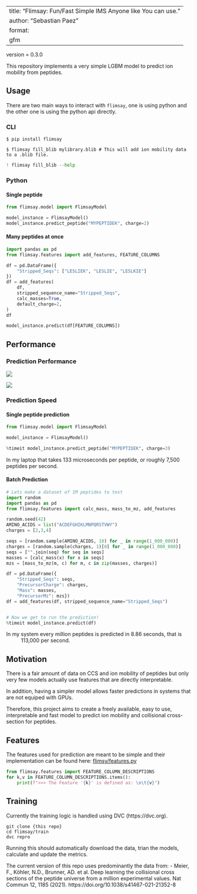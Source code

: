 
---
title: "Flimsay: Fun/Fast Simple IMS Anyone like You can use."
author: "Sebastian Paez"
format:
  gfm
---

version = 0.3.0

This repository implements a very simple LGBM model
to predict ion mobility from peptides.

## Usage

There are two main ways to interact with `flimsay`, one is using python and the other one is using the python api directly.

### CLI

```shell
$ pip install flimsay
```

```shell
$ flimsay fill_blib mylibrary.blib # This will add ion mobility data to a .blib file.
```

```python
! flimsay fill_blib --help
```

### Python

#### Single peptide

```python
from flimsay.model import FlimsayModel

model_instance = FlimsayModel()
model_instance.predict_peptide("MYPEPTIDEK", charge=2)
```

#### Many peptides at once

```python
import pandas as pd
from flimsay.features import add_features, FEATURE_COLUMNS

df = pd.DataFrame({
    "Stripped_Seqs": ["LESLIEK", "LESLIE", "LESLKIE"]
})
df = add_features(
    df,
    stripped_sequence_name="Stripped_Seqs",
    calc_masses=True,
    default_charge=2,
)
df
```

```python
model_instance.predict(df[FEATURE_COLUMNS])
```

## Performance

### Prediction Performance

![](https://github.com/TalusBio/flimsay/blob/main/train/plots/one_over_k0_model_ims_pred_vs_true.png)

![](https://github.com/TalusBio/flimsay/blob/main/train/plots/ccs_predicted_vs_real.png)

### Prediction Speed

#### Single peptide prediction

```python
from flimsay.model import FlimsayModel

model_instance = FlimsayModel()

%timeit model_instance.predict_peptide("MYPEPTIDEK", charge=3)
```

In my laptop that takes 133 microseconds per peptide, or roughly 7,500 peptides per second.

#### Batch Prediction

```python
# Lets make a dataset of 1M peptides to test
import random
import pandas as pd
from flimsay.features import calc_mass, mass_to_mz, add_features

random.seed(42)
AMINO_ACIDS = list("ACDEFGHIKLMNPQRSTVWY")
charges = [2,3,4]

seqs = [random.sample(AMINO_ACIDS, 10) for _ in range(1_000_000)]
charges = [random.sample(charges, 1)[0] for _ in range(1_000_000)]
seqs = ["".join(seq) for seq in seqs]
masses = [calc_mass(x) for x in seqs]
mzs = [mass_to_mz(m, c) for m, c in zip(masses, charges)]

df = pd.DataFrame({
    "Stripped_Seqs": seqs,
    "PrecursorCharge": charges,
    "Mass": masses,
    "PrecursorMz": mzs})
df = add_features(df, stripped_sequence_name="Stripped_Seqs")


# Now we get to run the prediction!
%timeit model_instance.predict(df)
```

In my system every million peptides is predicted in 8.86 seconds, that is
~ 113,000 per second.

## Motivation

There is a fair amount of data on CCS and ion mobility of peptides
but only very few models actually use features that are directly
interpretable.

In addition, having a simpler model allows faster predictions
in systems that are not equiped with GPUs.

Therefore, this project aims to create a freely available, easy to use, interpretable and fast model to predict ion mobility and collisional cross-section for peptides.

## Features

The features used for prediction are meant to be
simple and their implementation can be found here:
[flimsy/features.py](flimsy/features.py)

```python
from flimsay.features import FEATURE_COLUMN_DESCRIPTIONS
for k,v in FEATURE_COLUMN_DESCRIPTIONS.items():
    print(f">>> The Feature '{k}' is defined as: \n\t{v}")
```

## Training

Currently the training logic is handled using DVC (https://dvc.org).

```shell
git clone {this repo}
cd flimsay/train
dvc repro
```

Running this should automatically download the data,
trian the models, calculate and update the metrics.

The current version of this repo uses predominantly the data from:
- Meier, F., Köhler, N.D., Brunner, AD. et al. Deep learning the collisional cross sections of the peptide universe from a million experimental values. Nat Commun 12, 1185 (2021). https://doi.org/10.1038/s41467-021-21352-8
